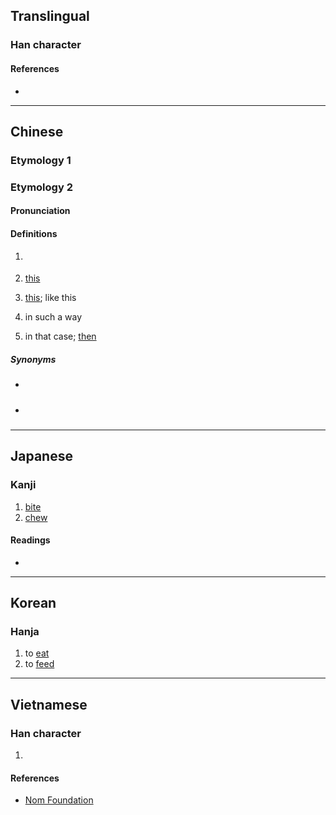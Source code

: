 {{character info/new}}
==Translingual==

===Han character===
{{Han char|rn=30|rad=口|as=12|sn=15|four=68040|canj=RMJK|ids=⿰口敢}}

====References====
* {{Han ref|kx=0208.190|dkj=04299|dj=0431.140|hdz=10679.100|uh=5649|ud=22089|bh=E4FC|bd=58620}}

----

==Chinese==
{{attention|zh|does Han etym "phonetic series" and Middle/Old Chinese data belong to the "variant of 啖" sense?}}

===Etymology 1===
{{zh-see|啖|v}}

===Etymology 2===
{{zh-forms|alt=咁}}

====Pronunciation====
{{zh-pron
|c=gam2
|mc=
|oc=
|cat=part,pron,a,adv,con
}}

====Definitions====
{{zh-hanzi}} {{lb|zh|Cantonese}}

# {{non-gloss definition|attached to form adverbs}}
#: {{zh-x|佢 慢慢{maan6-2} 噉 行。|He/she walks slow'''ly'''.|C}}
# [[this]]
#: {{zh-x|噉 唔 得 㗎！|'''This''' will not work! / '''This''' will not do!|C}}
# [[this]]; like this
#: {{zh-x|佢 係 一 個 噉 嘅 人。|He/she is '''this''' kind of person. ''(lit."He/she is a '''this sort''' of person.")''|C}}
#: {{zh-x|噉 就 完 咗 喇！|Is that all!? / It's over just like that? ''(lit. "It ends just '''like that'''!?")''|C}}
# in such a way
#: {{zh-x|將 朱古{gu2-1}力{lik6-1} 當{dong3} 飯 噉 食|to eat chocolate '''as if''' it was a meal|C}}
# in that case; [[then]]
#: {{zh-x|噉 我 返去 先 啦。|I'll be leaving first '''then'''.|C}}

=====Synonyms=====
* {{q|Mandarin}} {{zh-l|那}}
* {{q|Mandarin}} {{zh-l|地|tr=de}}

----

==Japanese==

===Kanji===
{{ja-kanji|grade=|rs=口12}}

# [[bite]]
# [[chew]]

====Readings====
* {{ja-readings|on=[[たん]] (tan), [[だん]] (dan)|kun=[[くらう]] (kurau), [[くらわす]] (kurawasu)}}

----

==Korean==

===Hanja===
{{ko-hanja|hangeul=담|rv=dam|mr=tam}}

# to [[eat]]
# to [[feed]]

----

==Vietnamese==

===Han character===
{{vi-hantu|[[đạm]], [[dám]], [[hám]], [[ngoảm]]|rs=口12}}

# {{rfdef|vi|sort=口12}}

====References====
* [http://nomfoundation.org/common/nom_details.php?codepoint=5649 Nom Foundation]